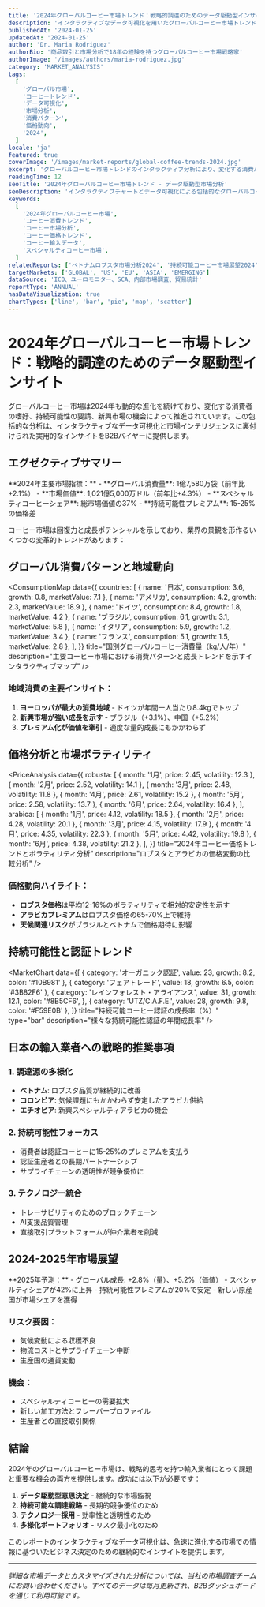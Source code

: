 ```yaml
---
title: '2024年グローバルコーヒー市場トレンド：戦略的調達のためのデータ駆動型インサイト'
description: 'インタラクティブなデータ可視化を用いたグローバルコーヒー市場トレンドの包括的分析。消費パターン、価格動向、B2Bバイヤーのための新興機会をカバー。'
publishedAt: '2024-01-25'
updatedAt: '2024-01-25'
author: 'Dr. Maria Rodriguez'
authorBio: '商品取引と市場分析で18年の経験を持つグローバルコーヒー市場戦略家'
authorImage: '/images/authors/maria-rodriguez.jpg'
category: 'MARKET_ANALYSIS'
tags:
  [
    'グローバル市場',
    'コーヒートレンド',
    'データ可視化',
    '市場分析',
    '消費パターン',
    '価格動向',
    '2024',
  ]
locale: 'ja'
featured: true
coverImage: '/images/market-reports/global-coffee-trends-2024.jpg'
excerpt: 'グローバルコーヒー市場トレンドのインタラクティブ分析により、変化する消費パターン、新興市場、2024年の国際コーヒーバイヤーのための戦略的機会が明らかになります。'
readingTime: 12
seoTitle: '2024年グローバルコーヒー市場トレンド - データ駆動型市場分析'
seoDescription: 'インタラクティブチャートとデータ可視化による包括的なグローバルコーヒー市場分析。コーヒー輸入業者、焙煎業者、流通業者のための必須インサイト。'
keywords:
  [
    '2024年グローバルコーヒー市場',
    'コーヒー消費トレンド',
    'コーヒー市場分析',
    'コーヒー価格トレンド',
    'コーヒー輸入データ',
    'スペシャルティコーヒー市場',
  ]
relatedReports: ['ベトナムロブスタ市場分析2024', '持続可能コーヒー市場展望2024']
targetMarkets: ['GLOBAL', 'US', 'EU', 'ASIA', 'EMERGING']
dataSource: 'ICO、ユーロモニター、SCA、内部市場調査、貿易統計'
reportType: 'ANNUAL'
hasDataVisualization: true
chartTypes: ['line', 'bar', 'pie', 'map', 'scatter']
---
```



# 2024年グローバルコーヒー市場トレンド：戦略的調達のためのデータ駆動型インサイト

グローバルコーヒー市場は2024年も動的な進化を続けており、変化する消費者の嗜好、持続可能性の要請、新興市場の機会によって推進されています。この包括的な分析は、インタラクティブなデータ可視化と市場インテリジェンスに裏付けられた実用的なインサイトをB2Bバイヤーに提供します。

## エグゼクティブサマリー

<CalloutBox type="summary">
  **2024年主要市場指標：** - **グローバル消費量**: 1億7,580万袋（前年比+2.1%） -
  **市場価値**: 1,021億5,000万ドル（前年比+4.3%） -
  **スペシャルティコーヒーシェア**: 総市場価値の37% - **持続可能性プレミアム**:
  15-25%の価格差
</CalloutBox>

コーヒー市場は回復力と成長ポテンシャルを示しており、業界の景観を形作るいくつかの変革的トレンドがあります：

## グローバル消費パターンと地域動向

<ConsumptionMap
  data={{
    countries: [
      { name: '日本', consumption: 3.6, growth: 0.8, marketValue: 7.1 },
      { name: 'アメリカ', consumption: 4.2, growth: 2.3, marketValue: 18.9 },
      { name: 'ドイツ', consumption: 8.4, growth: 1.8, marketValue: 4.2 },
      { name: 'ブラジル', consumption: 6.1, growth: 3.1, marketValue: 5.8 },
      { name: 'イタリア', consumption: 5.9, growth: 1.2, marketValue: 3.4 },
      { name: 'フランス', consumption: 5.1, growth: 1.5, marketValue: 2.8 },
    ],
  }}
  title="国別グローバルコーヒー消費量（kg/人/年）"
  description="主要コーヒー市場における消費パターンと成長トレンドを示すインタラクティブマップ"
/>

### 地域消費の主要インサイト：

1. **ヨーロッパが最大の消費地域** - ドイツが年間一人当たり8.4kgでトップ
2. **新興市場が強い成長を示す** - ブラジル（+3.1%）、中国（+5.2%）
3. **プレミアム化が価値を牽引** - 適度な量的成長にもかかわらず

## 価格分析と市場ボラティリティ

<PriceAnalysis
  data={{
    robusta: [
      { month: '1月', price: 2.45, volatility: 12.3 },
      { month: '2月', price: 2.52, volatility: 14.1 },
      { month: '3月', price: 2.48, volatility: 11.8 },
      { month: '4月', price: 2.61, volatility: 15.2 },
      { month: '5月', price: 2.58, volatility: 13.7 },
      { month: '6月', price: 2.64, volatility: 16.4 },
    ],
    arabica: [
      { month: '1月', price: 4.12, volatility: 18.5 },
      { month: '2月', price: 4.28, volatility: 20.1 },
      { month: '3月', price: 4.15, volatility: 17.9 },
      { month: '4月', price: 4.35, volatility: 22.3 },
      { month: '5月', price: 4.42, volatility: 19.8 },
      { month: '6月', price: 4.38, volatility: 21.2 },
    ],
  }}
  title="2024年コーヒー価格トレンドとボラティリティ分析"
  description="ロブスタとアラビカの価格変動の比較分析"
/>

### 価格動向ハイライト：

- **ロブスタ価格**は平均12-16%のボラティリティで相対的安定性を示す
- **アラビカプレミアム**はロブスタ価格の65-70%上で維持
- **天候関連リスク**がブラジルとベトナムで価格期待に影響

## 持続可能性と認証トレンド

<MarketChart
  data={[
    { category: 'オーガニック認証', value: 23, growth: 8.2, color: '#10B981' },
    { category: 'フェアトレード', value: 18, growth: 6.5, color: '#3B82F6' },
    {
      category: 'レインフォレスト・アライアンス',
      value: 31,
      growth: 12.1,
      color: '#8B5CF6',
    },
    { category: 'UTZ/C.A.F.E.', value: 28, growth: 9.8, color: '#F59E0B' },
  ]}
  title="持続可能コーヒー認証の成長率（%）"
  type="bar"
  description="様々な持続可能性認証の年間成長率"
/>

## 日本の輸入業者への戦略的推奨事項

### 1. 調達源の多様化

- **ベトナム**: ロブスタ品質が継続的に改善
- **コロンビア**: 気候課題にもかかわらず安定したアラビカ供給
- **エチオピア**: 新興スペシャルティアラビカの機会

### 2. 持続可能性フォーカス

- 消費者は認証コーヒーに15-25%のプレミアムを支払う
- 認証生産者との長期パートナーシップ
- サプライチェーンの透明性が競争優位に

### 3. テクノロジー統合

- トレーサビリティのためのブロックチェーン
- AI支援品質管理
- 直接取引プラットフォームが仲介業者を削減

## 2024-2025年市場展望

<CalloutBox type="forecast">
  **2025年予測：** - グローバル成長: +2.8%（量）、+5.2%（価値） -
  スペシャルティシェアが42%に上昇 - 持続可能性プレミアムが20%で安定 -
  新しい原産国が市場シェアを獲得
</CalloutBox>

### リスク要因：

- 気候変動による収穫不良
- 物流コストとサプライチェーン中断
- 生産国の通貨変動

### 機会：

- スペシャルティコーヒーの需要拡大
- 新しい加工方法とフレーバープロファイル
- 生産者との直接取引関係

## 結論

2024年のグローバルコーヒー市場は、戦略的思考を持つ輸入業者にとって課題と重要な機会の両方を提供します。成功には以下が必要です：

1. **データ駆動型意思決定** - 継続的な市場監視
2. **持続可能な調達戦略** - 長期的競争優位のため
3. **テクノロジー採用** - 効率性と透明性のため
4. **多様化ポートフォリオ** - リスク最小化のため

このレポートのインタラクティブなデータ可視化は、急速に進化する市場での情報に基づいたビジネス決定のための継続的なインサイトを提供します。

---

_詳細な市場データとカスタマイズされた分析については、当社の市場調査チームにお問い合わせください。すべてのデータは毎月更新され、B2Bダッシュボードを通じて利用可能です。_
